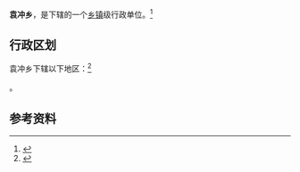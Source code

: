 {{中国乡级行政区|42/06/82/200/000}}

'''袁冲乡'''，是{{PRC admin/fullname|42/06/82/200/000|3}}下辖的一个[[乡镇|乡镇]]级行政单位。<ref>{{PRC admin/ref sgc|{{PRC admin/parent|42/06/82/200/000}}}}</ref>

== 行政区划 ==

袁冲乡下辖以下地区：<ref>{{PRC admin/ref sgc|42/06/82/200/000}}</ref>

{{PRC admin/children|42/06/82/200/000}}。

== 参考资料 ==

{{reflist}}

{{行政区划小作品}}
{{PRC admin/navcat|42/06/82/200/000}}